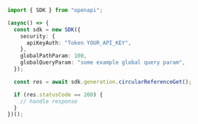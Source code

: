 ```typescript showLineNumbers copy filename="Circular Reference Get usage example"
import { SDK } from "openapi";

(async() => {
  const sdk = new SDK({
    security: {
      apiKeyAuth: "Token YOUR_API_KEY",
    },
    globalPathParam: 100,
    globalQueryParam: "some example global query param",
  });

  const res = await sdk.generation.circularReferenceGet();

  if (res.statusCode == 200) {
    // handle response
  }
})();
```
